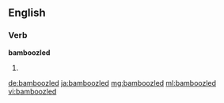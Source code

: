 ==English==

===Verb===
'''bamboozled'''

# {{past of|bamboozle}}

[[de:bamboozled]]
[[ja:bamboozled]]
[[mg:bamboozled]]
[[ml:bamboozled]]
[[vi:bamboozled]]